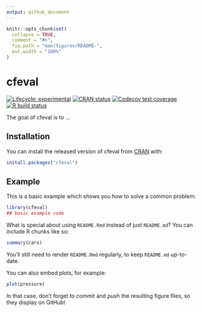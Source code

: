 ```yaml
---
output: github_document
---
```


<!-- README.md is generated from README.Rmd. Please edit that file -->

```r
knitr::opts_chunk$set(
  collapse = TRUE,
  comment = "#>",
  fig.path = "man/figures/README-",
  out.width = "100%"
)
```

# cfeval

<!-- badges: start -->
[![Lifecycle: experimental](https://img.shields.io/badge/lifecycle-experimental-orange.svg)](https://www.tidyverse.org/lifecycle/#experimental)
[![CRAN status](https://www.r-pkg.org/badges/version/cfeval)](https://CRAN.R-project.org/package=cfeval)
[![Codecov test coverage](https://codecov.io/gh/ensley-nexant/cfeval/branch/master/graph/badge.svg)](https://codecov.io/gh/ensley-nexant/cfeval?branch=master)
[![R build status](https://github.com/ensley-nexant/cfeval/workflows/R-CMD-check/badge.svg)](https://github.com/ensley-nexant/cfeval/actions)
<!-- badges: end -->

The goal of cfeval is to ...

## Installation

You can install the released version of cfeval from [CRAN](https://CRAN.R-project.org) with:

``` r
install.packages("cfeval")
```

## Example

This is a basic example which shows you how to solve a common problem:

```r
library(cfeval)
## basic example code
```

What is special about using `README.Rmd` instead of just `README.md`? You can include R chunks like so:

```r
summary(cars)
```

You'll still need to render `README.Rmd` regularly, to keep `README.md` up-to-date.

You can also embed plots, for example:

```r
plot(pressure)
```

In that case, don't forget to commit and push the resulting figure files, so they display on GitHub!
